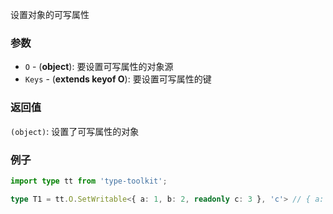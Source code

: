 设置对象的可写属性

### 参数

- `O` - (**object**): 要设置可写属性的对象源
- `Keys` - (**extends keyof O**): 要设置可写属性的键

### 返回值

`(object)`: 设置了可写属性的对象

### 例子

```ts
import type tt from 'type-toolkit';

type T1 = tt.O.SetWritable<{ a: 1, b: 2, readonly c: 3 }, 'c'> // { a: 1, b: 2, c: 3 }
```
